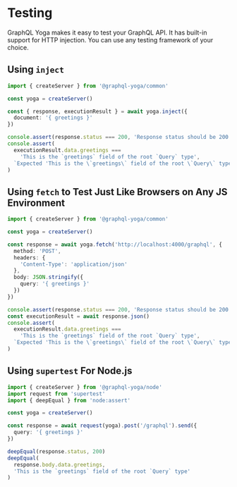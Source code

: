 
<LatestVersionNotice />

# Testing

GraphQL Yoga makes it easy to test your GraphQL API. It has built-in support for HTTP injection. You can use any testing framework of your choice.

## Using `inject`

```ts
import { createServer } from '@graphql-yoga/common'

const yoga = createServer()

const { response, executionResult } = await yoga.inject({
  document: '{ greetings }'
})

console.assert(response.status === 200, 'Response status should be 200')
console.assert(
  executionResult.data.greetings ===
    'This is the `greetings` field of the root `Query` type',
  `Expected 'This is the \`greetings\` field of the root \`Query\` type' but got ${executionResult.data.greetings}`
)
```

## Using `fetch` to Test Just Like Browsers on Any JS Environment

```ts
import { createServer } from '@graphql-yoga/common'

const yoga = createServer()

const response = await yoga.fetch('http://localhost:4000/graphql', {
  method: 'POST',
  headers: {
    'Content-Type': 'application/json'
  },
  body: JSON.stringify({
    query: '{ greetings }'
  })
})

console.assert(response.status === 200, 'Response status should be 200')
const executionResult = await response.json()
console.assert(
  executionResult.data.greetings ===
    'This is the `greetings` field of the root `Query` type',
  `Expected 'This is the \`greetings\` field of the root \`Query\` type' but got ${executionResult.data.greetings}`
)
```

## Using `supertest` For Node.js

```ts
import { createServer } from '@graphql-yoga/node'
import request from 'supertest'
import { deepEqual } from 'node:assert'

const yoga = createServer()

const response = await request(yoga).post('/graphql').send({
  query: '{ greetings }'
})

deepEqual(response.status, 200)
deepEqual(
  response.body.data.greetings,
  'This is the `greetings` field of the root `Query` type'
)
```
